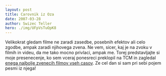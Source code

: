 ```yaml
---
layout: post
title: Carovnik iz Oza
date: 2007-03-28
author: Swizec Teller
hero: ./img/UFpVsTuOpK8
---
```


Velikokrat gledam filme ne zaradi zasedbe, posebnih efektov ali celo zgodbe, ampak zaradi njihovega zvena. Ne vem, sicer, kaj je na zvoku v filmih in videu, da me tako mocno privlaci, ampak me. Torej predstavljajte si moje presenecenje, ko sem vceraj ponesreci preklopil na TCM in zagledal [enega najbolje zvenecih filmov vseh casov](http://en.wikipedia.org/wiki/The_Wizard_of_Oz_(1939_film)). Ze cel dan si sam pri sebi pojem pesmi iz njega!
